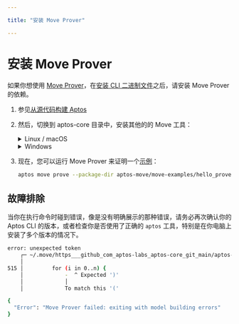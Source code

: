 ```yaml
---

title: "安装 Move Prover"

---
```



# 安装 Move Prover

如果你想使用 [Move Prover](../../smart-contracts/learn-move/prover.mdx)，在[安装 CLI 二进制文件](.)之后，请安装 Move Prover 的依赖。

1. 参见[从源代码构建 Aptos](../../../network/nodes/building-from-source.mdx)

2. 然后，切换到 aptos-core 目录中，安装其他的的 Move 工具：
   <details>
   <summary>Linux / macOS</summary>

   1. 打开一个终端会话。
   2. 运行 dev_setup 脚本以准备您的环境：`./scripts/dev_setup.sh -yp`
   3. 更新当前的 shell 环境：`source ~/.profile`

   <Callout type="info" emoji="ℹ️">
   运行 `dev_setup.sh -p` 命令可以更新你的 `~/.profile` 文件，此操作将添加必要的环境变量以确保 Move Prover 工具能顺利运行。根据你所使用的命令行界面，你可能还需要对 `.bash_profile`、`.zprofile` 或其他相关配置文件进行设置。
   </Callout>

   </details>
   <details>
   <summary>Windows</summary>

   1. 以管理员身份打开 PowerShell 终端。
   2. 运行开发设置脚本以准备您的环境：`PowerShell -ExecutionPolicy Bypass -File ./scripts/windows_dev_setup.ps1 -y`

   </details>

3. 现在，您可以运行 Move Prover 来证明一个[示例](https://github.com/aptos-labs/aptos-core/tree/main/aptos-move/move-examples/hello_prover)：
   ```bash filename="Terminal"
   aptos move prove --package-dir aptos-move/move-examples/hello_prover/
   ```

## 故障排除

当你在执行命令时碰到错误，像是没有明确展示的那种错误，请务必再次确认你的 Aptos CLI 的版本，或者检查你是否使用了正确的 `aptos` 工具，特别是在你电脑上安装了多个版本的情况下。

```bash filename="Terminal
error: unexpected token
    ┌─ ~/.move/https___github_com_aptos-labs_aptos-core_git_main/aptos-move/framework/aptos-framework/sources/randomness.move:515:16
    │
515 │         for (i in 0..n) {
    │             -  ^ Expected ')'
    │             │
    │             To match this '('

{
  "Error": "Move Prover failed: exiting with model building errors"
}
```
